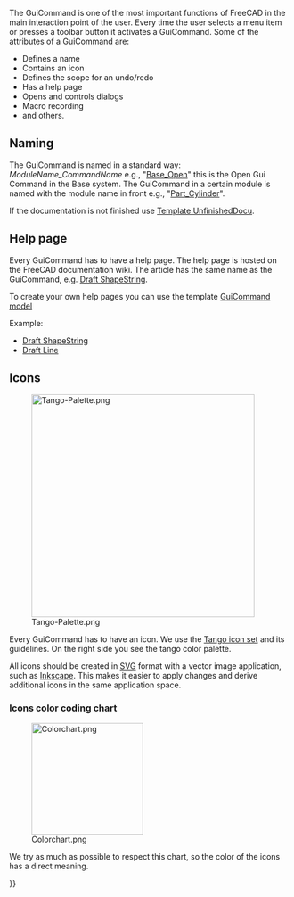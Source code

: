 <languages/>
{{TOCright}}
<translate>

<!--T:1-->
The GuiCommand is one of the most important functions of FreeCAD in the main interaction point of the user. Every time the user selects a menu item or presses a toolbar button it activates a GuiCommand. Some of the attributes of a GuiCommand are:
* Defines a name
* Contains an icon
* Defines the scope for an undo/redo
* Has a help page
* Opens and controls dialogs
* Macro recording
* and others.

== Naming == <!--T:19-->

<!--T:2-->
The GuiCommand is named in a standard way: ''ModuleName_CommandName'' e.g., "[[Base_Open|Base_Open]]" this is the Open Gui Command in the Base system. The GuiCommand in a certain module is named with the module name in front e.g., "[[Part_Cylinder|Part_Cylinder]]". 

<!--T:3-->
If the documentation is not finished use [[Template:UnfinishedDocu]].

== Help page == <!--T:20-->

<!--T:4-->
Every GuiCommand has to have a help page. The help page is hosted on the FreeCAD documentation wiki. The article has the same name as the GuiCommand, e.g. [[Draft_ShapeString|Draft ShapeString]].

<!--T:5-->
To create your own help pages you can use the template [[GuiCommand_model|GuiCommand model]]

<!--T:6-->
Example:
* [[Draft_ShapeString|Draft ShapeString]]
* [[Draft_Line|Draft Line]]

== Icons == <!--T:7-->

<!--T:21-->
[[Image:Tango-Palette.png|400px|right]]

<!--T:8-->
Every GuiCommand has to have an icon. We use the [http://tango-project.org/Tango_Desktop_Project/ Tango icon set] and its guidelines. On the right side you see the tango color palette. 

<!--T:9-->
All icons should be created in [[SVG|SVG]] format with a vector image application, such as [http://inkscape.org Inkscape]. This makes it easier to apply changes and derive additional icons in the same application space.

===Icons color coding chart=== <!--T:10-->

<!--T:11-->
[[Image:Colorchart.png|200px]]

<!--T:12-->
We try as much as possible to respect this chart, so the color of the icons has a direct meaning.


</translate>
{{Powerdocnavi{{#translation:}}}}
